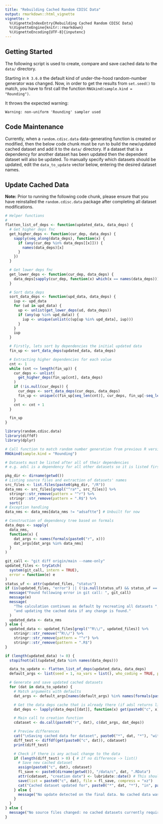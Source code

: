 ```yaml
---
title: "Rebuilding Cached Random CDISC Data"
output: rmarkdown::html_vignette
vignette: >
  %\VignetteIndexEntry{Rebuilding Cached Random CDISC Data}
  %\VignetteEngine{knitr::rmarkdown}
  %\VignetteEncoding{UTF-8}{inputenc}
---
```


## Getting Started

The following script is used to create, compare and save cached data to the `data/` directory.

Starting in `R 3.6.0` the default kind of under-the-hood random-number generator was changed.
Now, in order to get the results from `set.seed()` to match, you have to first call the
function `RNGkind(sample.kind = "Rounding")`.

It throws the expected warning:

```
Warning: non-uniform 'Rounding' sampler used
```

## Code Maintenance

Currently, when a `random.cdisc.data` data-generating function is created or modified, then the below code chunk must
be run to build the new/updated cached dataset and add it to the `data/` directory. If a dataset that is a dependency
for another dataset has been updated then the dependent dataset will also be updated. To manually specify which
datasets should be updated, edit the `data_to_update` vector below, entering the desired dataset names.

## Update Cached Data

**Note:** Prior to running the following code chunk, please ensure that you have reinstalled the `random.cdisc.data`
package after completing all dataset modifications.

```r
# Helper functions
#
flatten_list_of_deps <- function(updated_data, data_deps) {
  # Get higher deps fnc
  get_higher_deps <- function(cur_dep, data_deps) {
    sapply(seq_along(data_deps), function(x) {
      if (any(cur_dep %in% data_deps[[x]])) {
        names(data_deps)[x]
      }
    })
  }

  # Get lower deps fnc
  get_lower_deps <- function(cur_dep, data_deps) {
    data_deps[sapply(cur_dep, function(x) which(x == names(data_deps)))]
  }

  # Sort data_deps
  sort_data_deps <- function(upd_data, data_deps) {
    iup <- upd_data
    for (ud in upd_data) {
      up <- unlist(get_lower_deps(ud, data_deps))
      if (any(up %in% upd_data)) {
        iup <- unique(unlist(c(up[up %in% upd_data], iup)))
      }
    }
    iup
  }

  # Firstly, lets sort by dependencies the initial updated data
  fin_up <- sort_data_deps(updated_data, data_deps)

  # Extracting higher dependencies for each value
  cnt <- 1
  while (cnt <= length(fin_up)) {
    cur_deps <- unlist(
      get_higher_deps(fin_up[cnt], data_deps)
    )
    if (!is.null(cur_deps)) {
      cur_deps <- sort_data_deps(cur_deps, data_deps)
      fin_up <- unique(c(fin_up[seq_len(cnt)], cur_deps, fin_up[-seq_len(cnt)]))
    }
    cnt <- cnt + 1
  }

  fin_up
}
```

```r
library(random.cdisc.data)
library(diffdf)
library(dplyr)

# Call function to match random number generation from previous R versions
RNGkind(sample.kind = "Rounding")

# Datasets must be listed after all of their dependencies
# e.g. adsl is a dependency for all other datasets so it is listed first.

pkg_dir <- dirname(getwd())
# Listing source files and extraction of datasets' names
src_files <- list.files(paste0(pkg_dir, "/R"))
data_nms <- src_files[grepl("^ra*", src_files)] %>%
  stringr::str_remove(pattern = "^r") %>%
  stringr::str_remove(pattern = ".R$") %>%
  sort()
# Exception handling
data_nms <- data_nms[data_nms != "adsaftte"] # Unbuilt for now

# Construction of dependency tree based on formals
data_deps <- sapply(
  data_nms,
  function(x) {
    dat_args <- names(formals(paste0("r", x)))
    dat_args[dat_args %in% data_nms]
  }
)

git_call <- "git diff origin/main --name-only"
updated_files <- tryCatch(
  system(git_call, intern = TRUE),
  error = function(e) e
)
status_uf <- attr(updated_files, "status")
if (is(updated_files, "error") || (!is.null(status_uf) && status_uf == 1)) {
  message("Found following error in git call: ", git_call)
  message(e)
  message(
    "The calculation continues as default by recreating all datasets ",
    "and updating the cached data if any change is found."
  )
  updated_data <- data_nms
} else {
  updated_data <- updated_files[grepl("^R\\/", updated_files)] %>%
    stringr::str_remove("^R\\/") %>%
    stringr::str_remove(pattern = "^r") %>%
    stringr::str_remove(pattern = ".R$")
}

if (length(updated_data) != 0) {
  stopifnot(all(updated_data %in% names(data_deps)))

  data_to_update <- flatten_list_of_deps(updated_data, data_deps)
  default_args <- list(seed = 1, na_vars = list(), who_coding = TRUE, percent = 80, number = 2)

  # Generate and save updated cached datasets
  for (dat in data_to_update) {
    # Match arguments with defaults
    dat_args <- default_args[names(default_args) %in% names(formals(paste0("r", dat)))]

    # Get the data deps cache that is already there (if adsl returns list())
    dat_deps <- lapply(data_deps[[dat]], function(x) get(paste0("c", x)))

    # Main call to creation function
    cdataset <- do.call(paste0("r", dat), c(dat_args, dat_deps))

    # Preview differences
    cat("\nSaving cached data for dataset", paste0("*", dat, "*"), "with the following changes found (diffdf):\n")
    diff_test <- diffdf(get(paste0("c", dat)), cdataset)
    print(diff_test)

    # Check if there is any actual change to the data
    if (length(diff_test) > 0) { # If no difference -> list()
      # Save new cached dataset
      assign(paste0("c", dat), cdataset)
      fl_save <- paste0(dirname(getwd()), "/data/c", dat, ".RData")
      attr(cdataset, "creation date") <- lubridate::date() # This should NOT be updated if no changes in diffdf
      save(list = paste0("c", dat), file = fl_save, compress = "xz")
      cat("Cached dataset updated for", paste0("*", dat, "*"), "in", paste0("data/", basename(fl_save), "."), "\n")
    } else {
      message("No update detected on the final data. No cached data was updated for *", dat, "*.")
    }
  }
} else {
  message("No source files changed: no cached datasets currently require updates.")
}
```
